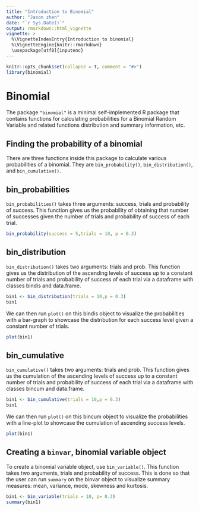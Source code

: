 ---
title: "Introduction to Binomial"
author: "Jason zhen"
date: "`r Sys.Date()`"
output: rmarkdown::html_vignette
vignette: >
  %\VignetteIndexEntry{Introduction to binomial}
  %\VignetteEngine{knitr::rmarkdown}
  \usepackage[utf8]{inputenc}
---

```{r, echo = FALSE, message = FALSE}
knitr::opts_chunk$set(collapse = T, comment = "#>")
library(binomial)
```


# Binomial

The package `"binomial"` is a minimal self-implemented R package that contains functions for calculating probabilities for a Binomial Random Variable and related functions distribution and summary information, etc. 



## Finding the probability of a binomial 

There are three functions inside this package to calculate various probabilities of a binomial. They are `bin_probability()`, `bin_distribution()`, and `bin_cumulative()`. 

## bin_probabilities

`bin_probabilities()` takes three arguments: success, trials and probability of success. This function gives us the probability of obtaining that number of successes given the number of trials and probability of success of each trial. 


```{r}
bin_probability(success = 5,trials = 10, p = 0.3)
```


## bin_distribution

`bin_distribution()` takes two arguments: trials and prob. This function gives us the distribution of the ascending levels of success up to a constant number of trials and probability of success of each trial via a dataframe with classes bindis and data.frame. 

```{r}

bin1 <- bin_distribution(trials = 10,p = 0.3)
bin1
```


We can then run `plot()` on this bindis object to visualize the probabilities with a bar-graph to showcase the distribution for each success level given a constant number of trials. 

```{r}

plot(bin1)
```


## bin_cumulative

`bin_cumulative()` takes two arguments: trials and prob. This function gives us the cumulation of the ascending levels of success up to a constant number of trials and probability of success of each trial via a dataframe with classes bincum and data.frame.

```{r}
bin1 <- bin_cumulative(trials = 10,p = 0.3)
bin1
```

We can then run `plot()` on this bincum object to visualize the probabilities with a line-plot to showcase the cumulation of ascending success levels.

```{r}
plot(bin1)
```


## Creating a `binvar`, binomial variable object

To create a binomial variable object, use `bin_variable()`. This function takes two arguments, trials and probability of success. This is done so that the user can run `summary` on the binvar object to visualize summary measures: mean, variance, mode, skewness and kurtosis.

```{r}
bin1 <- bin_variable(trials = 10, p= 0.3)
summary(bin1)

```

